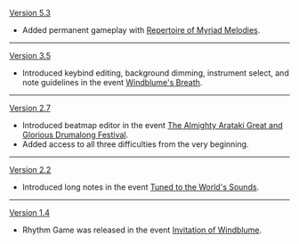 {{Change History/Header}}
[[Version 5.3]]
* Added permanent gameplay with [[Repertoire of Myriad Melodies]].
----
[[Version 3.5]]
* Introduced keybind editing, background dimming, instrument select, and note guidelines in the event [[Windblume's Breath]].
----
[[Version 2.7]]
* Introduced beatmap editor in the event [[The Almighty Arataki Great and Glorious Drumalong Festival]].
* Added access to all three difficulties from the very beginning.
----
[[Version 2.2]]
* Introduced long notes in the event [[Tuned to the World's Sounds]].
----
[[Version 1.4]]
* Rhythm Game was released in the event [[Invitation of Windblume]].